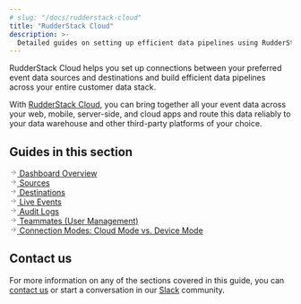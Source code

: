 ```yaml
---
# slug: "/docs/rudderstack-cloud"
title: "RudderStack Cloud"
description: >-
  Detailed guides on setting up efficient data pipelines using RudderStack Cloud.
---
```


RudderStack Cloud helps you set up connections between your preferred event data sources and destinations and build efficient data pipelines across your entire customer data stack.

<div class="successBlock">

With <a href="https://app.rudderlabs.com/signup?type=freetrial">RudderStack Cloud</a>, you can bring together all your event data across your web, mobile, server-side, and cloud apps and route this data reliably to your data warehouse and other third-party platforms of your choice.
</div>

## Guides in this section

<a class="pageRef" href="https://www.rudderstack.com/docs/rudderstack-cloud/dashboard-overview/">
  <div class="pageRefInner">
    <span class="pageRefArrow">
      <svg
        preserveAspectRatio="xMidYMid meet"
        height="1em"
        width="1em"
        fill="none"
        xmlns="http://www.w3.org/2000/svg"
        viewBox="0 0 24 24"
        strokeWidth="2"
        strokeLinecap="round"
        strokeLinejoin="round"
        stroke="currentColor"
        class="rightRefArrow"
      >
        <g>
          <line x1="5" y1="12" x2="19" y2="12"></line>
          <polyline points="12 5 19 12 12 19"></polyline>
        </g>
      </svg>
    </span>
    <span class="mainRefText">
      Dashboard Overview
    </span>
  </div>
</a>

<a class="pageRef" href="https://www.rudderstack.com/docs/rudderstack-cloud/sources/">
  <div class="pageRefInner">
    <span class="pageRefArrow">
      <svg
        preserveAspectRatio="xMidYMid meet"
        height="1em"
        width="1em"
        fill="none"
        xmlns="http://www.w3.org/2000/svg"
        viewBox="0 0 24 24"
        strokeWidth="2"
        strokeLinecap="round"
        strokeLinejoin="round"
        stroke="currentColor"
        class="rightRefArrow"
      >
        <g>
          <line x1="5" y1="12" x2="19" y2="12"></line>
          <polyline points="12 5 19 12 12 19"></polyline>
        </g>
      </svg>
    </span>
    <span class="mainRefText">
      Sources
    </span>
  </div>
</a>

<a class="pageRef" href="https://www.rudderstack.com/docs/rudderstack-cloud/destinations/">
  <div class="pageRefInner">
    <span class="pageRefArrow">
      <svg
        preserveAspectRatio="xMidYMid meet"
        height="1em"
        width="1em"
        fill="none"
        xmlns="http://www.w3.org/2000/svg"
        viewBox="0 0 24 24"
        strokeWidth="2"
        strokeLinecap="round"
        strokeLinejoin="round"
        stroke="currentColor"
        class="rightRefArrow"
      >
        <g>
          <line x1="5" y1="12" x2="19" y2="12"></line>
          <polyline points="12 5 19 12 12 19"></polyline>
        </g>
      </svg>
    </span>
    <span class="mainRefText">
      Destinations
    </span>
  </div>
</a>

<a class="pageRef" href="https://www.rudderstack.com/docs/rudderstack-cloud/live-events/">
  <div class="pageRefInner">
    <span class="pageRefArrow">
      <svg
        preserveAspectRatio="xMidYMid meet"
        height="1em"
        width="1em"
        fill="none"
        xmlns="http://www.w3.org/2000/svg"
        viewBox="0 0 24 24"
        strokeWidth="2"
        strokeLinecap="round"
        strokeLinejoin="round"
        stroke="currentColor"
        class="rightRefArrow"
      >
        <g>
          <line x1="5" y1="12" x2="19" y2="12"></line>
          <polyline points="12 5 19 12 12 19"></polyline>
        </g>
      </svg>
    </span>
    <span class="mainRefText">
      Live Events
    </span>
  </div>
</a>

<a class="pageRef" href="https://www.rudderstack.com/docs/rudderstack-cloud/audit-logs/">
  <div class="pageRefInner">
    <span class="pageRefArrow">
      <svg
        preserveAspectRatio="xMidYMid meet"
        height="1em"
        width="1em"
        fill="none"
        xmlns="http://www.w3.org/2000/svg"
        viewBox="0 0 24 24"
        strokeWidth="2"
        strokeLinecap="round"
        strokeLinejoin="round"
        stroke="currentColor"
        class="rightRefArrow"
      >
        <g>
          <line x1="5" y1="12" x2="19" y2="12"></line>
          <polyline points="12 5 19 12 12 19"></polyline>
        </g>
      </svg>
    </span>
    <span class="mainRefText">
      Audit Logs
    </span>
  </div>
</a>

<a class="pageRef" href="https://www.rudderstack.com/docs/rudderstack-cloud/teammates/">
  <div class="pageRefInner">
    <span class="pageRefArrow">
      <svg
        preserveAspectRatio="xMidYMid meet"
        height="1em"
        width="1em"
        fill="none"
        xmlns="http://www.w3.org/2000/svg"
        viewBox="0 0 24 24"
        strokeWidth="2"
        strokeLinecap="round"
        strokeLinejoin="round"
        stroke="currentColor"
        class="rightRefArrow"
      >
        <g>
          <line x1="5" y1="12" x2="19" y2="12"></line>
          <polyline points="12 5 19 12 12 19"></polyline>
        </g>
      </svg>
    </span>
    <span class="mainRefText">
      Teammates (User Management)
    </span>
  </div>
</a>

<a class="pageRef" href="https://www.rudderstack.com/docs/rudderstack-cloud/rudderstack-connection-modes/">
  <div class="pageRefInner">
    <span class="pageRefArrow">
      <svg
        preserveAspectRatio="xMidYMid meet"
        height="1em"
        width="1em"
        fill="none"
        xmlns="http://www.w3.org/2000/svg"
        viewBox="0 0 24 24"
        strokeWidth="2"
        strokeLinecap="round"
        strokeLinejoin="round"
        stroke="currentColor"
        class="rightRefArrow"
      >
        <g>
          <line x1="5" y1="12" x2="19" y2="12"></line>
          <polyline points="12 5 19 12 12 19"></polyline>
        </g>
      </svg>
    </span>
    <span class="mainRefText">
      Connection Modes: Cloud Mode vs. Device Mode
    </span>
  </div>
</a>

## Contact us

For more information on any of the sections covered in this guide, you can [contact us](mailto:%20docs@rudderstack.com) or start a conversation in our [Slack](https://rudderstack.com/join-rudderstack-slack-community) community.
